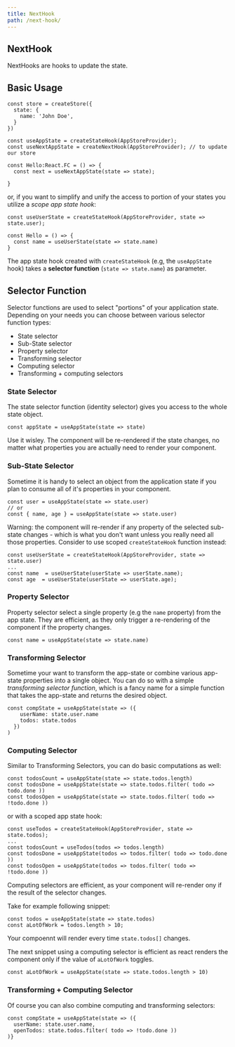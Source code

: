 ```yaml
---
title: NextHook
path: /next-hook/
---
```



## NextHook

NextHooks are hooks to update the state.

## Basic Usage

```
const store = createStore({
  state: {
    name: 'John Doe',
  }
})

const useAppState = createStateHook(AppStoreProvider);
const useNextAppState = createNextHook(AppStoreProvider); // to update our store

const Hello:React.FC = () => {
  const next = useNextAppState(state => state);

}
```

or, if you want to simplify and unify the access to portion of your states you utilize a _scope app state hook_:

```
const useUserState = createStateHook(AppStoreProvider, state => state.user);

const Hello = () => {
  const name = useUserState(state => state.name)
}
```

The app state hook created with `createStateHook` (e.g, the `useAppState` hook) takes a **selector function** (`state => state.name`) as parameter.

## Selector Function

Selector functions are used to select "portions" of your application state.
Depending on your needs you can choose between various selector function types:

- State selector
- Sub-State selector
- Property selector
- Transforming selector
- Computing selector
- Transforming + computing selectors

### State Selector

The state selector function (identity selector) gives you access to the whole state object.

```
const appState = useAppState(state => state)
```

Use it wisley. The component will be re-rendered if the state changes,
no matter what properties you are actually need to render your component.

### Sub-State Selector

Sometime it is handy to select an object from the application state if you plan to consume all of it's properties in your component.

```
const user = useAppState(state => state.user)
// or
const { name, age } = useAppState(state => state.user)
```

Warning: the component will re-render if any property of the selected sub-state changes - which is what you don't want unless you really need all those properties.
Consider to use scoped `createStateHook` function instead:

```
const useUserState = createStateHook(AppStoreProvider, state => state.user)
...
const name  = useUserState(userState => userState.name);
const age  = useUserState(userState => userState.age);
```

### Property Selector

Property selector select a single property (e.g the `name` property) from the app state. They are efficient,
as they only trigger a re-rendering of the component if the property changes.

```
const name = useAppState(state => state.name)
```

### Transforming Selector

Sometime your want to transform the app-state or combine various app-state properties into a single object. You can do so with a simple
_transforming selector function_, which is a fancy name for a simple function that takes the app-state and returns the desired object.

```
const compState = useAppState(state => ({
    userName: state.user.name
    todos: state.todos
  })
)

```

### Computing Selector

Similar to Transforming Selectors, you can do basic computations as well:

```
const todosCount = useAppState(state => state.todos.length)
const todosDone = useAppState(state => state.todos.filter( todo => todo.done ))
const todosOpen = useAppState(state => state.todos.filter( todo => !todo.done ))
```

or with a scoped app state hook:

```
const useTodos = createStateHook(AppStoreProvider, state => state.todos);
...
const todosCount = useTodos(todos => todos.length)
const todosDone = useAppState(todos => todos.filter( todo => todo.done ))
const todosOpen = useAppState(todos => todos.filter( todo => !todo.done ))
```

Computing selectors are efficient, as your component will re-render ony if the result of the selector changes.

Take for example following snippet:

```
const todos = useAppState(state => state.todos)
const aLotOfWork = todos.length > 10;
```

Your compoennt will render every time `state.todos[]` changes.

The next snippet using a computing selector is efficient as react renders the component only if the value of `aLotOfWork` toggles.

```
const aLotOfWork = useAppState(state => state.todos.length > 10)
```

### Transforming + Computing Selector

Of course you can also combine computing and transforming selectors:

```
const compState = useAppState(state => ({
  userName: state.user.name,
  openTodos: state.todos.filter( todo => !todo.done ))
)}
```
